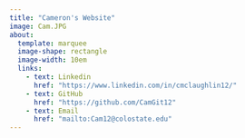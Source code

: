 ```yaml
---
title: "Cameron's Website"
image: Cam.JPG
about:
  template: marquee
  image-shape: rectangle
  image-width: 10em
  links:
    - text: Linkedin
      href: "https://www.linkedin.com/in/cmclaughlin12/"
    - text: GitHub
      href: "https://github.com/CamGit12"
    - text: Email
      href: "mailto:Cam12@colostate.edu"
---
```

